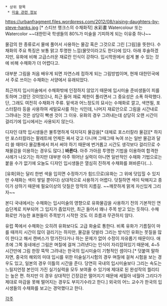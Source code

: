  * 상위 항목
  * [[미술 관련 정보]]

https://urbanfragment.files.wordpress.com/2012/08/raising-daughters-by-steve-hanks.jpg
[* 스티브 행크스의 수채화작]
水彩畫
Watercolour 또는 Watercolor
~~대한민국 학생들의 80%가 미술을 기피하게 되는 이유중 하나~~

물감의 한 종류로서 물에 풀어서 사용하는 물감 혹은 그것으로 그린 [그림]을 뜻한다. 수채화의 주요 특징은 보통 맑고 투명한 느낌(물맛이라고도 한다)에 있다. 아래 후술하겠지만, 유화에 비해 고급스러운 재료란 인식이 강하다. 입시학원에서 쉽게 볼 수 있는 것에 비해 수채화가 더 어렵다고.

대부분 그림을 처음 배우게 되면 자연스레 접하게 되는 그림방법이며, 현재 대한민국에서 주로 쓰이는 수채화는 서양에서 유래되었다.

최근까지 입시미술에서 수채화밖에 인정하지 않았기 때문에 입시미술 준비생들이 피를 토하며 그렸던 것이었으나, 최근 들어 재료 제한이 풀리면서 그 중요성은 소폭 하락했다. 단, 그래도 여전히 수채화가 주류. 밑색과 어느정도의 묘사는 수채화로 깔고, 색연필, 포스터칼라 등을 사용하여 세밀묘사를 하는 식인데, 나머지 재료만으로 그림을 시간내로 그려내는 것은 상당히 빡센 것이 그 이유. 유화의 경우 그려내는데 상당히 오랜 시간이 걸리기에 입시에서는 사용되지 않는다.

디자인 대학 입시생들은 불투명하게 덕지덕지 물감을[* 대체로 포스터칼라 물감][* 하지만 포스터칼라는 팔레트에 언제든 짜서 갖고 다니며 그때그때 녹여 쓰는 일반 물감과 달리 쓸 때마다 물감통에서 퍼서 써야 하기 때문에 번거롭고 시간도 생각보다 걸리므로 수채물감을 이용하는 경우도 많다.] '''바른다.'''
아주 가아끔 투명한 기법을 이용하여 합격한 사례가 나오기는 하지만 대부분 아주 뛰어난 실력이 아니면 일반적인 수채화 기법으로는 붙을 수가 없기에 오늘도 디자인 입시생들은 열심히 진하게 수채화를 펴바른다(...).

[유화]와는 달리 한번 색을 입히면 수정하기가 힘드므로(유화는 그 위에 덧입힐 수 있지만 수채화는 색이 쌓일 뿐이다) 상대적으로 사용하기 어렵다. 덧칠하면 색이 탁해지고 종이가 상하기 때문에 필요이상의 덧칠은 망작의 지름길. ~~깨끗하게 맑게 자신있게 그리자~~

본디 국내에서는 수채화는 입시미술의 영향으로 유화물감을 사용하기 전의 기본적인 연습단계로 치부되어 그 입지가 좁았지만, 최근 들어서 꽤나 주목 받고 있는 듯하다. 수채화로만 가능한 표현들이 주목받기 시작한 것도 이 흐름과 무관하지 않다.

유럽 쪽에서 수채화는 오히려 유화보다도 고급 화술로 통한다. 비록 유화가 기름질이 마를 때까지 시간이 많이 걸리기는 하지만, 물감을 덧발라 그리는 방식인 유화는 붓질을 많이 한다고 해서 캔버스가 망가진다거나 하는 문제가 없어 수정이 자유롭기 때문이다. 애초에 그쪽 동네에선 그림은 며칠에 걸쳐 그려낸다는 인식이 자리잡혀있기 때문에, 4~5시간만에 그림 한장 뚝딱 그려내는 한국의 입시미술이 기형적인 셈이다.[* 덧붙여 말하자면, 중국의 해외의 미대 입시를 위한 미술실기시험의 경우 며칠에 걸쳐 시험을 보는 경우도 있고, 일본의 경우 이틀의 시간을 준다. 당연히 국내의 입시미술보다 그리는 속도는 느릴지언정 본인이 가진 실기실력을 모두 보여줄 수 있기에 제대로 된 완성작의 퀄리티는 높은 편. 하지만 이 경우 상대적인 긴장감은 떨어지기 때문에 세월아 네월아 그리다가 제대로 마감을 못해 떨어지는 경우도 부지기수라고 한다.] 외국의 어느 교수가 한국의 입시생들의 수채화를 보고는 경악했다고 한다.

[[각주]]
